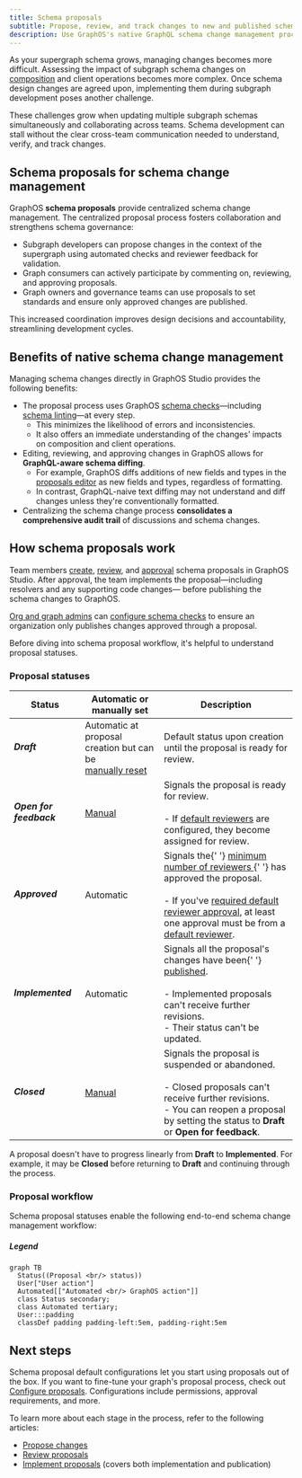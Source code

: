 ```yaml
---
title: Schema proposals
subtitle: Propose, review, and track changes to new and published schemas
description: Use GraphOS's native GraphQL schema change management process propose, review, and track schema changes before and after publication.
---
```


<EnterpriseFeature linkWithAnchor="https://www.apollographql.com/pricing#collaboration"/>

As your supergraph schema grows, managing changes becomes more difficult.
Assessing the impact of subgraph schema changes on [composition](/federation/federated-types/composition/) and client operations becomes more complex.
Once schema design changes are agreed upon, implementing them during subgraph development poses another challenge.

These challenges grow when updating multiple subgraph schemas simultaneously and collaborating across teams.
Schema development can stall without the clear cross-team communication needed to understand, verify, and track changes.

<UnavailableForMonographs featureName="schema proposals" />

## Schema proposals for schema change management

GraphOS **schema proposals** provide centralized schema change management.
The centralized proposal process fosters collaboration and strengthens schema governance:

- Subgraph developers can propose changes in the context of the supergraph using automated checks and reviewer feedback for validation.
- Graph consumers can actively participate by commenting on, reviewing, and approving proposals.
- Graph owners and governance teams can use proposals to set standards and ensure only approved changes are published.

This increased coordination improves design decisions and accountability, streamlining development cycles.

## Benefits of native schema change management

Managing schema changes directly in GraphOS Studio provides the following benefits:

- The proposal process uses GraphOS [schema checks](../schema-checks)&mdash;including [schema linting](../schema-linter)&mdash;at every step.
  - This minimizes the likelihood of errors and inconsistencies.
  - It also offers an immediate understanding of the changes' impacts on composition and client operations.
- Editing, reviewing, and approving changes in GraphOS allows for **GraphQL-aware schema diffing**.
  - For example, GraphOS diffs additions of new fields and types in the [proposals editor](./creation#edit-subgraph-schemas) as new fields and types, regardless of formatting.
  - In contrast, GraphQL-naive text diffing may not understand and diff changes unless they're conventionally formatted.
- Centralizing the schema change process **consolidates a comprehensive audit trail** of discussions and schema changes.

## How schema proposals work

Team members [create](./creation), [review](./review), and [approval](./review#approvals) schema proposals in GraphOS Studio. After approval, the team implements the proposal&mdash;including resolvers and any supporting code changes&mdash; before publishing the schema changes to GraphOS.

<SchemaProposalImplementationNote />

[Org and graph admins](../../org/members/#organization-wide-member-roles) can [configure schema checks](../schema-checks/#proposals-checks) to ensure an organization only publishes changes approved through a proposal.

Before diving into schema proposal workflow, it's helpful to understand proposal statuses.

### Proposal statuses

<table className="field-table">
  <thead>
    <tr>
      <th>Status</th>
      <th>Automatic or <br /> manually set</th>
      <th>Description</th>
    </tr>
  </thead>

<tbody>
<tr>
<td>

##### Draft

</td>
<td>
Automatic at proposal creation but can be <br/> <a href="./creation#change-proposal-status">manually reset</a>
</td>
<td>
Default status upon creation until the proposal is ready for review.
</td>
</tr>
<tr>
<td>

##### Open for feedback

</td>
<td><a href="./creation#change-proposal-status">Manual</a></td>
<td>Signals the proposal is ready for review.
<br/><br/>
- If <a href="./configuration/#default-reviewers">default reviewers</a> are configured, they become assigned for review.</td>
</tr>
<tr>
<td>

##### Approved

</td>
<td>Automatic</td>
<td>
Signals the{' '}
<a href="./configuration/#required-approvals">
minimum number of reviewers
</a>{' '}
has approved the proposal.
<br/> <br/>
- If you've <a href="./configuration/#require-default-reviewer-approval">required default reviewer approval</a>, at least one approval must be from a <a href="./configuration/#default-reviewers">default reviewer</a>.
</td>
</tr>
<tr>
<td>

##### Implemented

</td>
<td>Automatic</td>
<td>
Signals all the proposal's changes have been{' '}
<a href="../publishing-schemas">published</a>. <br />
<br /> - Implemented proposals can't receive further revisions. <br /> -
Their status can't be updated.
</td>
</tr>
<tr>
<td>

##### Closed

</td>
<td><a href="./creation#change-proposal-status">Manual</a></td>
<td>
Signals the proposal is suspended or abandoned. <br />
<br /> - Closed proposals can't receive further revisions. <br /> - You
can reopen a proposal by setting the status to <strong> Draft</strong> or <strong>Open for feedback</strong>.
</td>
</tr>
</tbody>
</table>

A proposal doesn't have to progress linearly from **Draft** to **Implemented**. For example, it may be **Closed** before returning to **Draft** and continuing through the process.

### Proposal workflow

Schema proposal statuses enable the following end-to-end schema change management workflow:

<SchemaProposalCreationMermaid />

<SchemaProposalReviewMermaid />

<SchemaProposalImplementationMermaid />

<SchemaProposalPublicationMermaid />

##### Legend

```mermaid
graph TB
  Status((Proposal <br/> status))
  User["User action"]
  Automated[["Automated <br/> GraphOS action"]]
  class Status secondary;
  class Automated tertiary;
  User:::padding
  classDef padding padding-left:5em, padding-right:5em
```

## Next steps

Schema proposal default configurations let you start using proposals out of the box. If you want to fine-tune your graph's proposal process, check out [Configure proposals](./configuration). Configurations include permissions, approval requirements, and more.

To learn more about each stage in the process, refer to the following articles:

- [Propose changes](./creation)
- [Review proposals](./review)
- [Implement proposals](./implementation) (covers both implementation and publication)